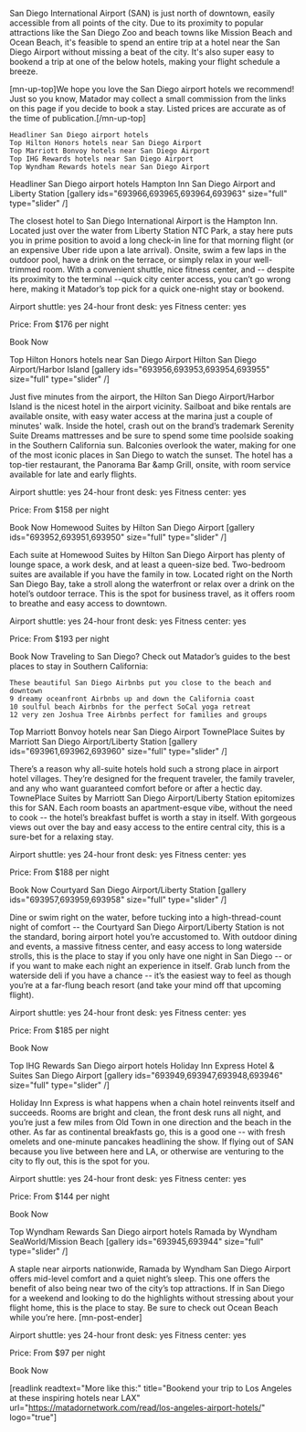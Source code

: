 San Diego International Airport (SAN) is just north of downtown, easily accessible from all points of the city. Due to its proximity to popular attractions like the San Diego Zoo and beach towns like Mission Beach and Ocean Beach, it's feasible to spend an entire trip at a hotel near the San Diego Airport without missing a beat of the city. It's also super easy to bookend a trip at one of the below hotels, making your flight schedule a breeze.

[mn-up-top]We hope you love the San Diego airport hotels we recommend! Just so you know, Matador may collect a small commission from the links on this page if you decide to book a stay. Listed prices are accurate as of the time of publication.[/mn-up-top]

 	Headliner San Diego airport hotels
 	Top Hilton Honors hotels near San Diego Airport
 	Top Marriott Bonvoy hotels near San Diego Airport
 	Top IHG Rewards hotels near San Diego Airport
 	Top Wyndham Rewards hotels near San Diego Airport





Headliner San Diego airport hotels
Hampton Inn San Diego Airport and Liberty Station
[gallery ids="693966,693965,693964,693963" size="full" type="slider"  /]

The closest hotel to San Diego International Airport is the Hampton Inn. Located just over the water from Liberty Station NTC Park, a stay here puts you in prime position to avoid a long check-in line for that morning flight (or an expensive Uber ride upon a late arrival). Onsite, swim a few laps in the outdoor pool, have a drink on the terrace, or simply relax in your well-trimmed room. With a convenient shuttle, nice fitness center, and -- despite its proximity to the terminal --quick city center access, you can’t go wrong here, making it Matador’s top pick for a quick one-night stay or bookend.

Airport shuttle: yes
24-hour front desk: yes
Fitness center: yes

Price: From $176 per night

Book Now

Top Hilton Honors hotels near San Diego Airport
Hilton San Diego Airport/Harbor Island
[gallery ids="693956,693953,693954,693955" size="full" type="slider"  /]

Just five minutes from the airport, the Hilton San Diego Airport/Harbor Island is the nicest hotel in the airport vicinity. Sailboat and bike rentals are available onsite, with easy water access at the marina just a couple of minutes' walk. Inside the hotel, crash out on the brand’s trademark Serenity Suite Dreams mattresses and be sure to spend some time poolside soaking in the Southern California sun. Balconies overlook the water, making for one of the most iconic places in San Diego to watch the sunset. The hotel has a top-tier restaurant, the Panorama Bar &amp;amp Grill, onsite, with room service available for late and early flights.

Airport shuttle: yes
24-hour front desk: yes
Fitness center: yes

Price: From $158 per night

Book Now
Homewood Suites by Hilton San Diego Airport
[gallery ids="693952,693951,693950" size="full" type="slider"  /]

Each suite at Homewood Suites by Hilton San Diego Airport has plenty of lounge space, a work desk, and at least a queen-size bed. Two-bedroom suites are available if you have the family in tow. Located right on the North San Diego Bay, take a stroll along the waterfront or relax over a drink on the hotel’s outdoor terrace. This is the spot for business travel, as it offers room to breathe and easy access to downtown.

Airport shuttle: yes
24-hour front desk: yes
Fitness center: yes

Price: From $193 per night

Book Now
Traveling to San Diego? Check out Matador’s guides to the best places to stay in Southern California:

 	These beautiful San Diego Airbnbs put you close to the beach and downtown
 	9 dreamy oceanfront Airbnbs up and down the California coast
 	10 soulful beach Airbnbs for the perfect SoCal yoga retreat
 	12 very zen Joshua Tree Airbnbs perfect for families and groups



Top Marriott Bonvoy hotels near San Diego Airport
TownePlace Suites by Marriott San Diego Airport/Liberty Station
[gallery ids="693961,693962,693960" size="full" type="slider"  /]

There’s a reason why all-suite hotels hold such a strong place in airport hotel villages. They’re designed for the frequent traveler, the family traveler, and any who want guaranteed comfort before or after a hectic day. TownePlace Suites by Marriott San Diego Airport/Liberty Station epitomizes this for SAN. Each room boasts an apartment-esque vibe, without the need to cook -- the hotel’s breakfast buffet is worth a stay in itself. With gorgeous views out over the bay and easy access to the entire central city, this is a sure-bet for a relaxing stay.

Airport shuttle: yes
24-hour front desk: yes
Fitness center: yes

Price: From $188 per night

Book Now
Courtyard San Diego Airport/Liberty Station
[gallery ids="693957,693959,693958" size="full" type="slider"  /]

Dine or swim right on the water, before tucking into a high-thread-count night of comfort -- the Courtyard San Diego Airport/Liberty Station is not the standard, boring airport hotel you’re accustomed to. With outdoor dining and events, a massive fitness center, and easy access to long waterside strolls, this is the place to stay if you only have one night in San Diego -- or if you want to make each night an experience in itself. Grab lunch from the waterside deli if you have a chance -- it’s the easiest way to feel as though you’re at a far-flung beach resort (and take your mind off that upcoming flight).

Airport shuttle: yes
24-hour front desk: yes
Fitness center: yes

Price: From $185 per night

Book Now

Top IHG Rewards San Diego airport hotels
Holiday Inn Express Hotel &amp; Suites San Diego Airport
[gallery ids="693949,693947,693948,693946" size="full" type="slider"  /]

Holiday Inn Express is what happens when a chain hotel reinvents itself and succeeds. Rooms are bright and clean, the front desk runs all night, and you’re just a few miles from Old Town in one direction and the beach in the other. As far as continental breakfasts go, this is a good one -- with fresh omelets and one-minute pancakes headlining the show. If flying out of SAN because you live between here and LA, or otherwise are venturing to the city to fly out, this is the spot for you.

Airport shuttle: yes
24-hour front desk: yes
Fitness center: yes

Price: From $144 per night

Book Now

Top Wyndham Rewards San Diego airport hotels
Ramada by Wyndham SeaWorld/Mission Beach
[gallery ids="693945,693944" size="full" type="slider"  /]

A staple near airports nationwide, Ramada by Wyndham San Diego Airport offers mid-level comfort and a quiet night’s sleep. This one offers the benefit of also being near two of the city’s top attractions. If in San Diego for a weekend and looking to do the highlights without stressing about your flight home, this is the place to stay. Be sure to check out Ocean Beach while you’re here. [mn-post-ender]

Airport shuttle: yes
24-hour front desk: yes
Fitness center: yes

Price: From $97 per night

Book Now

[readlink readtext="More like this:" title="Bookend your trip to Los Angeles at these inspiring hotels near LAX" url="https://matadornetwork.com/read/los-angeles-airport-hotels/" logo="true"]